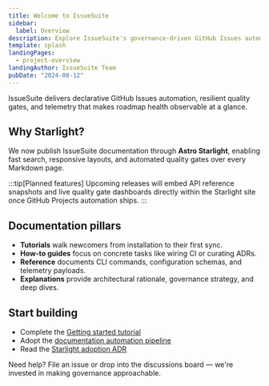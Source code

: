 ```yaml
---
title: Welcome to IssueSuite
sidebar:
  label: Overview
description: Explore IssueSuite's governance-driven GitHub Issues automation with tutorials, how-to guides, reference docs, and architectural context.
template: splash
landingPages:
  - project-overview
landingAuthor: IssueSuite Team
pubDate: "2024-08-12"
---
```


IssueSuite delivers declarative GitHub Issues automation, resilient quality gates, and telemetry that makes roadmap health observable at a glance.

## Why Starlight?

We now publish IssueSuite documentation through **Astro Starlight**, enabling fast search, responsive layouts, and automated quality gates over every Markdown page.

:::tip[Planned features]
Upcoming releases will embed API reference snapshots and live quality gate dashboards directly within the Starlight site once GitHub Projects automation ships.
:::

## Documentation pillars

- **Tutorials** walk newcomers from installation to their first sync.
- **How-to guides** focus on concrete tasks like wiring CI or curating ADRs.
- **Reference** documents CLI commands, configuration schemas, and telemetry payloads.
- **Explanations** provide architectural rationale, governance strategy, and deep dives.

## Start building

- Complete the [Getting started tutorial](./tutorials/getting-started)
- Adopt the [documentation automation pipeline](./how-to/docs-automation)
- Read the [Starlight adoption ADR](https://github.com/IAmJonoBo/IssueSuite/blob/main/docs/adrs/ADR-0001-starlight-migration.md)

Need help? File an issue or drop into the discussions board — we're invested in making governance approachable.
